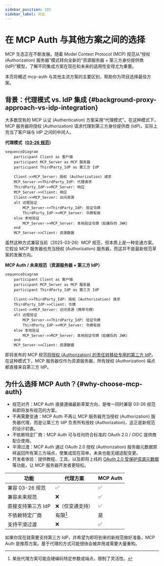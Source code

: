 ```yaml
---
sidebar_position: 101
sidebar_label: 对比
---
```


# 在 MCP Auth 与其他方案之间的选择

MCP 生态正在不断发展。随着 Model Context Protocol (MCP) 规范从“授权 (Authorization) 服务器”模式转向全新的“资源服务器 + 第三方身份提供商 (IdP)”模型，了解不同集成方案在现在和未来的适用性变得尤为重要。

本页将概述 mcp-auth 与其他主流方案的主要区别，帮助你为项目选择最佳方案。

## 背景：代理模式 vs. IdP 集成 \{#background-proxy-approach-vs-idp-integration}

大多数现有的 MCP 认证 (Authentication) 方案采用“代理模式”。在这种模式下，MCP 服务器将授权 (Authorization) 请求代理到第三方身份提供商 (IdP)，实际上充当了客户端与 IdP 之间的中间人。

**代理模式（[03-26 规范](https://modelcontextprotocol.io/specification/2025-03-26/basic/authorization)）**

```mermaid
sequenceDiagram
    participant Client as 客户端
    participant MCP_Server as MCP 服务器
    participant ThirdParty_IdP as 第三方 IdP

    Client->>MCP_Server: 授权 (Authorization) 请求
    MCP_Server->>ThirdParty_IdP: 代理请求
    ThirdParty_IdP->>MCP_Server: 响应
    MCP_Server->>Client: 响应
    Client->>MCP_Server: 访问资源
    alt 远程验证
        MCP_Server->>ThirdParty_IdP: 验证令牌
        ThirdParty_IdP->>MCP_Server: 令牌有效
    else 本地验证
        MCP_Server->>MCP_Server: 本地验证令牌（如缓存的 JWK）
    end
    MCP_Server->>Client: 资源数据
```

虽然这种方式兼容当前（2025-03-26）MCP 规范，但本质上是一种变通方案。它假设 MCP 服务器也充当授权 (Authorization) 服务器，而这并不是最新规范草案的发展方向。

**MCP Auth / 未来规范（资源服务器 + 第三方 IdP）**

```mermaid
sequenceDiagram
    participant Client as 客户端
    participant MCP_Server as MCP 服务器
    participant ThirdParty_IdP as 第三方 IdP

    Client->>ThirdParty_IdP: 授权 (Authorization) 请求
    ThirdParty_IdP->>Client: 令牌
    Client->>MCP_Server: 访问资源（携带令牌）
    alt 远程验证
        MCP_Server->>ThirdParty_IdP: 验证令牌
        ThirdParty_IdP->>MCP_Server: 令牌有效
    else 本地验证
        MCP_Server->>MCP_Server: 本地验证令牌（如缓存的 JWK）
    end
    MCP_Server->>Client: 资源数据
```

即将发布的 MCP 规范[将授权 (Authorization) 的责任转移给专用的第三方 IdP](https://github.com/modelcontextprotocol/modelcontextprotocol/issues/205)。在这种模式下，MCP 服务器仅作为资源服务器，所有授权 (Authorization) 端点都直接来自第三方 IdP。

## 为什么选择 MCP Auth？\{#why-choose-mcp-auth}

- 规范对齐：MCP Auth 直接遵循最新草案方向，是唯一同时兼容 03-26 规范和即将发布规范的方案。
- 不再需要变通：MCP Auth 不再让 MCP 服务器充当授权 (Authorization) 服务器代理，而是让第三方 IdP 负责所有授权 (Authorization)，这正是新规范的设计初衷。
- 不依赖特定厂商：MCP Auth 可与任何符合标准的 OAuth 2.0 / OIDC 提供商配合使用。
- 平滑过渡：MCP Auth 通过 OAuth 2.0 授权 (Authorization) 服务器元数据原样返回所有第三方端点，使集成现在简单，未来也能无缝适配变更。
- 开发者体验：提供教程、工具，以及即将上线的 [OAuth 2.0 受保护资源元数据](https://auth.wiki/protected-resource-metadata) 等功能，让 MCP 服务器开发者更轻松。

| 功能                                 | 代理方案              | MCP Auth |
| ------------------------------------ | --------------------- | -------- |
| 兼容 03-26 规范                      | ✅                    | ✅       |
| 兼容未来规范                         | ❌                    | ✅       |
| 直接支持第三方 IdP                   | ❌（仅变通支持）      | ✅       |
| 不依赖特定厂商                       | 有限[^1]              | 是       |
| 支持平滑过渡                         | ❌                    | ✅       |

如果你现在就需要支持第三方 IdP，并希望为即将到来的新规范做好准备，MCP Auth 是推荐方案。基于代理的方式可能很快会被弃用或需要大量重构。

[^1]: 某些代理方案可能会硬编码特定参数或端点，限制了灵活性。